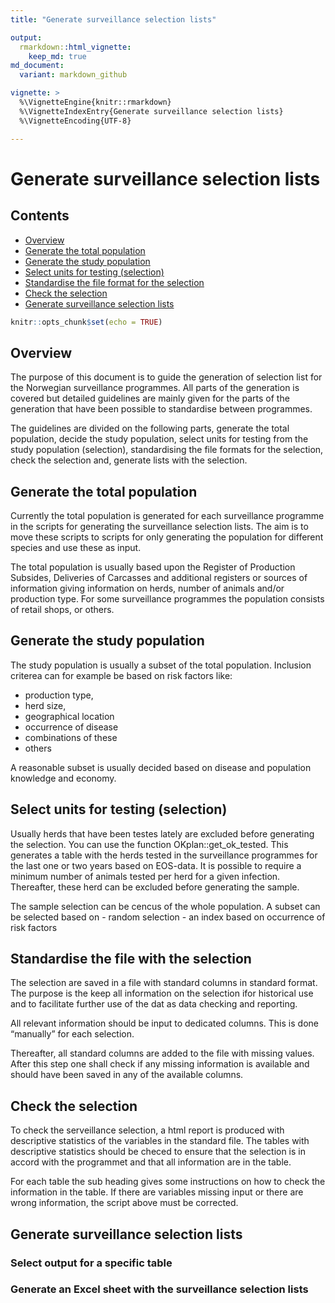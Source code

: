 ```yaml
---
title: "Generate surveillance selection lists"

output: 
  rmarkdown::html_vignette:
    keep_md: true
md_document:
  variant: markdown_github

vignette: >
  %\VignetteEngine{knitr::rmarkdown}
  %\VignetteIndexEntry{Generate surveillance selection lists}
  %\VignetteEncoding{UTF-8}

---
```

  
# Generate surveillance selection lists
  
## Contents 
  
  - [Overview](#overview)
  - [Generate the total population](#generate-the-total-population)
  - [Generate the study population](#generate-the-study-population)
  - [Select units for testing (selection)](#select-units-for-testing-(selection))
  - [Standardise the file format for the selection](#standardise-the-file-format-for-the selection)
  - [Check the selection](#check-the-selection)
  - [Generate surveillance selection lists](#generate-surveillance-selection-lists)
  

```r
knitr::opts_chunk$set(echo = TRUE)
```

## Overview
The purpose of this document is to guide the generation of selection list for the Norwegian surveillance programmes. All parts of the generation is covered but detailed guidelines are mainly given for the parts of the generation that have been possible to standardise between programmes.

The guidelines are divided on the following parts, generate the total population, decide the study population, select units for testing  from the study population (selection), standardising the file formats for the selection, check the selection and, generate lists with the selection.

## Generate the total population
Currently the total population is generated for each surveillance programme in the scripts for generating the surveillance selection lists. The aim is to move these scripts to scripts for only generating the population for different species and use these as input. 

The total population is usually based upon the Register of Production Subsides, Deliveries of Carcasses and additional registers or sources of information giving information on herds, number of animals and/or production type. For some surveillance programmes the population consists of retail shops, or others.

## Generate the study population 
The study population is usually a subset of the total population. Inclusion criterea can for example be based on risk factors like:

-  production type, 
-  herd size, 
-  geographical location 
-  occurrence of disease 
-  combinations of these
-  others

A reasonable subset is usually decided based on disease and population knowledge and economy. 

## Select units for testing (selection)
Usually herds that have been testes lately are excluded before generating the selection. You can use the function OKplan::get_ok_tested. This generates a table with the herds tested in the surveillance programmes for the last one or two years based on EOS-data. It is possible to require a minimum number of animals tested per herd for a given infection. Thereafter, these herd can be excluded before generating the sample. 

The sample selection can be cencus of the whole population. A subset can be selected based on 
-  random selection
-  an index based on occurrence of risk factors 

## Standardise the file with the selection
The selection are saved in a file with standard columns in  standard format. The purpose is the keep all information on the selection ifor historical use and to facilitate further use of the dat as data checking and reporting. 

All relevant information should be input to dedicated columns. This is done "manually" for each selection. 

Thereafter, all standard columns are added to the file with missing values. After this step one shall check if any missing information is available and should have been saved in any of the available columns. 


## Check the selection
To check the serveillance selection, a html report is produced with descriptive statistics of the variables in the standard file. The tables with descriptive statistics should be checed to ensure that the selection is in accord with the programmet and that all information are in the table. 

For each table the sub heading gives some instructions on how to check the information in the table. If there are variables missing input or there are wrong information, the script above must be corrected. 

## Generate surveillance selection lists

### Select output for a specific table


### Generate an Excel sheet with the surveillance selection lists

